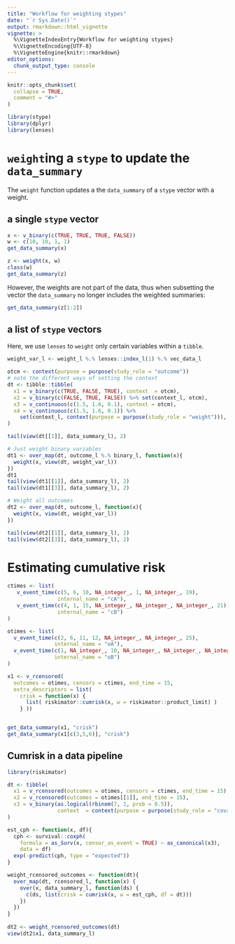 ```yaml
---
title: "Workflow for weighting stypes"
date: "`r Sys.Date()`"
output: rmarkdown::html_vignette
vignette: >
  %\VignetteIndexEntry{Workflow for weighting stypes}
  %\VignetteEncoding{UTF-8}
  %\VignetteEngine{knitr::rmarkdown}
editor_options: 
  chunk_output_type: console
---
```


```r
knitr::opts_chunk$set(
  collapse = TRUE,
  comment = "#>"
)
```

```r
library(stype)
library(dplyr)
library(lenses)
```

# `weight`ing a `stype` to update the `data_summary`

The `weight` function updates a the `data_summary` of a `stype` vector with a weight.

## a single `stype` vector

```r
x <- v_binary(c(TRUE, TRUE, TRUE, FALSE))
w <- c(10, 10, 1, 1)
get_data_summary(x)

z <- weight(x, w)
class(w)
get_data_summary(z)
```

However, the weights are not part of the data, thus when subsetting the vector the `data_summary` no longer includes the weighted summaries:

```r
get_data_summary(z[1:2])
```

## a list of `stype` vectors

Here, we use `lenses` to `weight` only certain variables within a `tibble`.


```r
weight_var_l <- weight_l %.% lenses::index_l(1) %.% vec_data_l

otcm <- context(purpose = purpose(study_role = "outcome"))
# note the different ways of setting the context
dt <- tibble::tibble(
  x1 = v_binary(c(TRUE, FALSE, TRUE), context  = otcm),
  x2 = v_binary(c(FALSE, TRUE, FALSE)) %>% set(context_l, otcm),
  x3 = v_continuous(c(1.5, 1.6, 0.1), context = otcm),
  x4 = v_continuous(c(1.5, 1.6, 0.1)) %>%
    set(context_l, context(purpose = purpose(study_role = "weight"))),
)

tail(view(dt[[1]], data_summary_l), 2)

# Just weight binary variables
dt1 <- over_map(dt, outcome_l %.% binary_l, function(x){ 
  weight(x, view(dt, weight_var_l))
})
dt1
tail(view(dt1[[1]], data_summary_l), 2)
tail(view(dt1[[3]], data_summary_l), 2)

# Weight all outcomes
dt2 <- over_map(dt, outcome_l, function(x){ 
  weight(x, view(dt, weight_var_l))
})

tail(view(dt2[[1]], data_summary_l), 2)
tail(view(dt2[[3]], data_summary_l), 2)
```

# Estimating cumulative risk

```r
ctimes <- list(
   v_event_time(c(5, 6, 10, NA_integer_, 1, NA_integer_, 19), 
                internal_name = "cA"),
   v_event_time(c(4, 1, 15, NA_integer_, NA_integer_, NA_integer_, 21), 
                internal_name = "cB")
)

otimes <- list(
  v_event_time(c(2, 6, 11, 12, NA_integer_, NA_integer_, 25),
               internal_name = "oA"),
  v_event_time(c(1, NA_integer_, 10, NA_integer_, NA_integer_, NA_integer_, 23), 
               internal_name = "oB")
)

x1 <- v_rcensored(
  outcomes = otimes, censors = ctimes, end_time = 15,
  extra_descriptors = list(
    crisk = function(x) { 
      list( riskimator::cumrisk(x, w = riskimator::product_limit) )
    } ))


get_data_summary(x1, "crisk")
get_data_summary(x1[c(3,5,6)], "crisk")
```

## Cumrisk in a data pipeline

```r
library(riskimator)

dt <- tibble(
  x1 = v_rcensored(outcomes = otimes, censors = ctimes, end_time = 15),
  x2 = v_rcensored(outcomes = otimes[[1]], end_time = 15),
  x3 = v_binary(as.logical(rbinom(7, 1, prob = 0.5)),
                context  = context(purpose = purpose(study_role = "covariate"))),
)

est_cph <- function(x, df){
  cph <- survival::coxph(
    formula = as_Surv(x, censor_as_event = TRUE) ~ as_canonical(x3),
    data = df)
  exp(-predict(cph, type = "expected"))
}

weight_rcensored_outcomes <- function(dt){
  over_map(dt, rcensored_l, function(x) {
    over(x, data_summary_l, function(ds) { 
      c(ds, list(crisk = cumrisk(x, w = est_cph, df = dt)))
    })
  })
}
 
dt2 <- weight_rcensored_outcomes(dt)
view(dt2$x1, data_summary_l)
```


